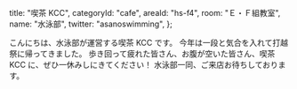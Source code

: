   title: "喫茶 KCC",
  categoryId: "cafe",
  areaId: "hs-f4",
  room: "Ｅ・Ｆ組教室",
  name: "水泳部",
  twitter: "asanoswimming",
};

こんにちは、水泳部が運営する喫茶 KCC です。
今年は一段と気合を入れて打越祭に帰ってきました。
歩き回って疲れた皆さん、お腹が空いた皆さん、喫茶 KCC に、ぜひ一休みしにきてください！
水泳部一同、ご来店お待ちしております。
